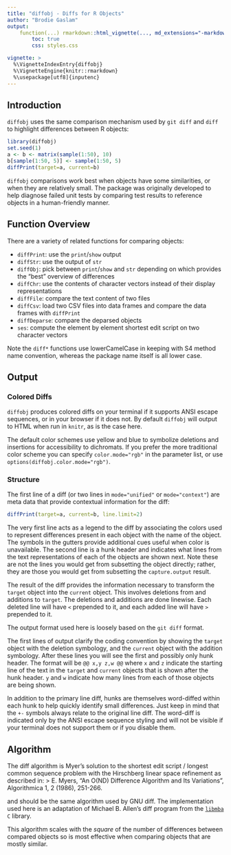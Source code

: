 ```yaml
---
title: "diffobj - Diffs for R Objects"
author: "Brodie Gaslam"
output:
    function(...) rmarkdown::html_vignette(..., md_extensions="-markdown_in_html_blocks"):
        toc: true
        css: styles.css

vignette: >
  %\VignetteIndexEntry{diffobj}
  %\VignetteEngine{knitr::rmarkdown}
  %\usepackage[utf8]{inputenc}
---
```


## Introduction

`diffobj` uses the same comparison mechanism used by `git diff` and `diff` to highlight differences between R objects:

```r
library(diffobj)
set.seed(1)
a <- b <- matrix(sample(1:50), 10)
b[sample(1:50, 5)] <- sample(1:50, 5)
diffPrint(target=a, current=b)
```

`diffobj` comparisons work best when objects have some similarities, or when they are relatively small.  The package was originally developed to help diagnose failed unit tests by comparing test results to reference objects in a human-friendly manner.

## Function Overview

There are a variety of related functions for comparing objects:

* `diffPrint`: use the `print`/`show` output
* `diffStr`: use the output of `str`
* `diffObj`: pick between `print`/`show` and `str` depending on which provides the "best" overview of differences
* `diffChr`: use the contents of character vectors instead of their display representations
* `diffFile`: compare the text content of two files
* `diffCsv`: load two CSV files into data frames and compare the data frames with `diffPrint`
* `diffDeparse`: compare the deparsed objects
* `ses`: compute the element by element shortest edit script on two character vectors

Note the `diff*` functions use lowerCamelCase in keeping with S4 method name convention, whereas the package name itself is all lower case.

## Output

### Colored Diffs

`diffobj` produces colored diffs on your terminal if it supports ANSI escape sequences, or in your browser if it does not.  By default `diffobj` will output to HTML when run in `knitr`, as is the case here.

The default color schemes use yellow and blue to symbolize deletions and insertions for accessibility to dichromats.  If you prefer the more traditional color scheme you can specify `color.mode="rgb"` in the parameter list, or use `options(diffobj.color.mode="rgb")`.

### Structure

The first line of a diff (or two lines in `mode="unified"` or `mode="context"`) are meta data that provide contextual information for the diff:

```r
diffPrint(target=a, current=b, line.limit=2)
```

The very first line acts as a legend to the diff by associating the colors used to represent differences present in each object with the name of the object.  The symbols in the gutters provide additional cues useful when color is unavailable.  The second line is a hunk header and indicates what lines from the text representations of each of the objects are shown next.  Note these are not the lines you would get from subsetting the object directly; rather, they are those you would get from subsetting the `capture.output` result.

The result of the diff provides the information necessary to transform the
`target` object into the `current` object.  This involves deletions
from and additions to `target`.  The deletions and additions are done
linewise.  Each deleted line will have `< ` prepended to it, and each
added line will have `> ` prepended to it.

The output format used here is loosely based on the `git diff` format.

The first lines of output clarify the coding convention by showing the
`target` object with the deletion symbology, and the `current`
object with the addition symbology.  After these lines you will see the
first and possibly only hunk header.  The format will be `@@ x,y z,w @@`
where `x` and `z` indicate the starting line of the text in
the `target` and `current` objects that is shown after the hunk
header.  `y` and `w` indicate how many lines from each of those
objects are being shown.

In addition to the primary line diff, hunks are themselves word-diffed within
each hunk to help quickly identify small differences.  Just keep in mind that
the `+-` symbols always relate to the original line diff.  The
word-diff is indicated only by the ANSI escape sequence styling and will not
be visible if your terminal does not support them or if you disable them.




## Algorithm

The diff algorithm is Myer's solution to the shortest edit script /
longest common sequence problem with the Hirschberg linear space refinement
as described in:
> E. Myers, "An O(ND) Difference Algorithm and Its Variations",
Algorithmica 1, 2 (1986), 251-266.
\url{http://www.cs.arizona.edu/people/gene/PAPERS/diff.ps}

and should be the same algorithm used by GNU diff.  The implementation
used here is an adaptation of Michael B. Allen's diff program from the
[`libmba`](http://www.ioplex.com/~miallen/libmba/dl/libmba-0.9.1.tar.gz) `C` library.

This algorithm scales with the _square_ of the number of differences
between compared objects so is most effective when comparing objects
that are mostly similar.
